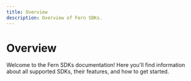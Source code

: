 ```yaml
---
title: Overview
description: Overview of Fern SDKs.
---
```


# Overview

Welcome to the Fern SDKs documentation! Here you'll find information about all supported SDKs, their features, and how to get started. 
